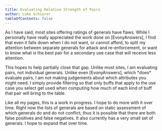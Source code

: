 ```yaml
---
title: Evaluating Relative Strength of Pairs
author: Luke Schierer
tableOfContents: false
---
```


<CollapsibleSection>
    <p>
        As I have said, most sites offering ratings of generals have flaws.
        While I personally have really appreciated the work done on [EvonyAnswers],
        I find that even it falls down when I do not want, or cannot afford, to
        split my attention between separate generals for attack and
        re-enforcement, or want to know what is the best pair for a secondary
        use case that will receive less attention.
    </p>
    <p>
        This hopes to help partially close that gap.  Unlike most sites, I am
        evaluating pairs, not  individual generals.  Unlike even [EvonyAnswers],
        which *does* evaluate  pairs, I am not making judgements about which
        attributes you might need. I simply provide filtering so that only buffs
        that apply to the use case you select get used when computing how much
        of each kind of buff that pair will bring to the table.
    </p>
    <p>
        Like all my pages, this is a work in progress.  I hope to do more with
        it over time.   Right now the lists of generals are based on static
        assessment of which generals do and do not conflict, thus it is possible
        that there are both false positives and false negatives.  It also
        currently has a very small set of generals.   I hope to expand that
        over time.
    </p>
</CollapsibleSection>
<br/>

<Pairing />

[EvonyAnswers]: https://www.evonyanswers.com/
